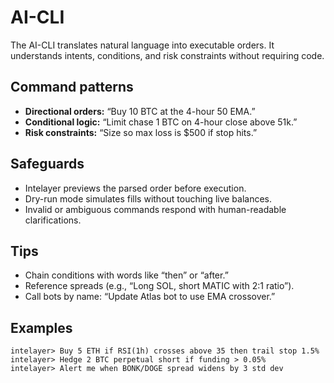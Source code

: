 # AI-CLI

The AI-CLI translates natural language into executable orders. It understands intents, conditions, and risk constraints without requiring code.

## Command patterns

- **Directional orders:** “Buy 10 BTC at the 4-hour 50 EMA.”
- **Conditional logic:** “Limit chase 1 BTC on 4-hour close above 51k.”
- **Risk constraints:** “Size so max loss is $500 if stop hits.”

## Safeguards

- Intelayer previews the parsed order before execution.
- Dry-run mode simulates fills without touching live balances.
- Invalid or ambiguous commands respond with human-readable clarifications.

## Tips

- Chain conditions with words like “then” or “after.”
- Reference spreads (e.g., “Long SOL, short MATIC with 2:1 ratio”).
- Call bots by name: “Update Atlas bot to use EMA crossover.”

## Examples

```tsx
intelayer> Buy 5 ETH if RSI(1h) crosses above 35 then trail stop 1.5%
intelayer> Hedge 2 BTC perpetual short if funding > 0.05%
intelayer> Alert me when BONK/DOGE spread widens by 3 std dev
```
